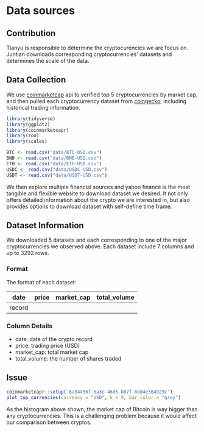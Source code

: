 # Data sources

## Contribution

Tianyu is responsible to determine the cryptocurencies we are focus on. Juntian downloads corresponding cryptocurrencies' datasets and determines the scale of the data.

## Data Collection

We use [coinmarketcap](https://coinmarketcap.com) api to verified top 5 cryptocurrencies by market cap, and then pulled each cryptocurrency dataset from [coingecko](https://www.coingecko.com), including historical trading information.

```r
library(tidyverse)
library(ggplot2)
library(coinmarketcapr)
library(zoo)
library(scales)
```

```r
BTC <- read.csv("data/BTC-USD.csv")
BNB <- read.csv("data/BNB-USD.csv")
ETH <- read.csv("data/ETH-USD.csv")
USDC <- read.csv("data/USDC-USD.csv")
USDT <- read.csv("data/USDT-USD.csv")
```

We then explore multiple financial sources and yahoo finance is the most tangible and flexible website to download dataset we desired. It not only offers detailed information about the crypto we are interested in, but also provides options to download dataset with self-define time frame.

## Dataset Information

We downloaded 5 datasets and each corresponding to one of the major cryptocurrencies we observed above. Each dataset include 7 columns and up to 3292 rows.

### Format

The format of each dataset:

| date | price | market_cap | total_volume |
| :----: | :----: | :----: | :----: |
| record |

### Column Details

* date: date of the crypto record
* price: trading price (USD)
* market_cap: total market cap
* total_volume: the number of shares traded


## Issue

```r
coinmarketcapr::setup('6a34456f-8a3c-46d5-b07f-6b84e364929c')
plot_top_currencies(currency = "USD", k = 5, bar_color = "grey")
```

As the histogram above shown, the market cap of Bitcoin is way bigger than any cryptocurrencies. This is a challenging problem because it would affect our comparison between cryptos.


